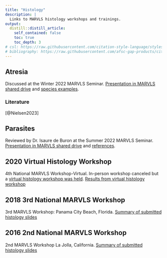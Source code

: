 ```yaml
---
title: "Histology"
description: |
  Links to MARVLS histology workshops and trainings.
output:
  distill::distill_article:
    self_contained: false
    toc: true
    toc_depth: 3
# csl: https://raw.githubusercontent.com/citation-style-language/styles/master/apa-no-ampersand.csl
# bibliography: https://raw.githubusercontent.com/afsc-gap-products/citations/main/cite/bibliography.bib
---
```


## Atresia
Discussed at the Winter 2022 MARVLS Seminar. [Presentation in MARVLS shared drive](https://drive.google.com/file/d/1lfirHXjp-IO8wSaerQ9RbnxS6aG45Yev/view?usp=share_link) and [species examples](https://drive.google.com/drive/folders/10YSGg1fa-phidYaokwp58HohIO8Sl2lc?usp=share_link).


### Literature

[@Nielsen2023]




        
## Parasites

Reviewed by Dr. Isaure de Buron at the Summer 2022 MARVLS Seminar. [Presentation in MARVLS shared drive](https://drive.google.com/file/d/1XBifNpSYsiBnBqWnj3LXlhIrHA8gqH7x/view?usp=sharing) and [references](https://drive.google.com/drive/folders/1K1esaJ8Mn90TAo6k0u0X3P12FJH5o7TF?usp=share_link).


## 2020 Virtual Histology Workshop

4th National MARVLS Workshop-Virtual. In-person workshop canceled but a [virtual histology workshop was held](https://drive.google.com/drive/folders/1ppjix93fNMTv-5erjq1g_DGwFSxqWD_x?usp=sharing). [Results from virtual histology workshop](https://drive.google.com/file/d/1j2g_dVYebEBHjM1J1d2lgWCNZWcnH9KP/view?usp=sharing)

## 2018 3rd National MARVLS Workshop

3rd MARVLS Workshop: Panama City Beach, Florida. [Summary of submitted histology slides](https://docs.google.com/presentation/d/1WLa2B7r0BVuWv0hVxgZfSqWGE0ydCl6GRESlugXpjVE/edit?usp=sharing)

## 2016 2nd National MARVLS Workshop

2nd MARVLS Workshop La Jolla, California. [Summary of submitted histology slides](https://docs.google.com/presentation/d/1uhZGJrik4dB61bWAd1HZRfFFMqMZXeY-IBDR-BM8pB0/edit?usp=sharing)
